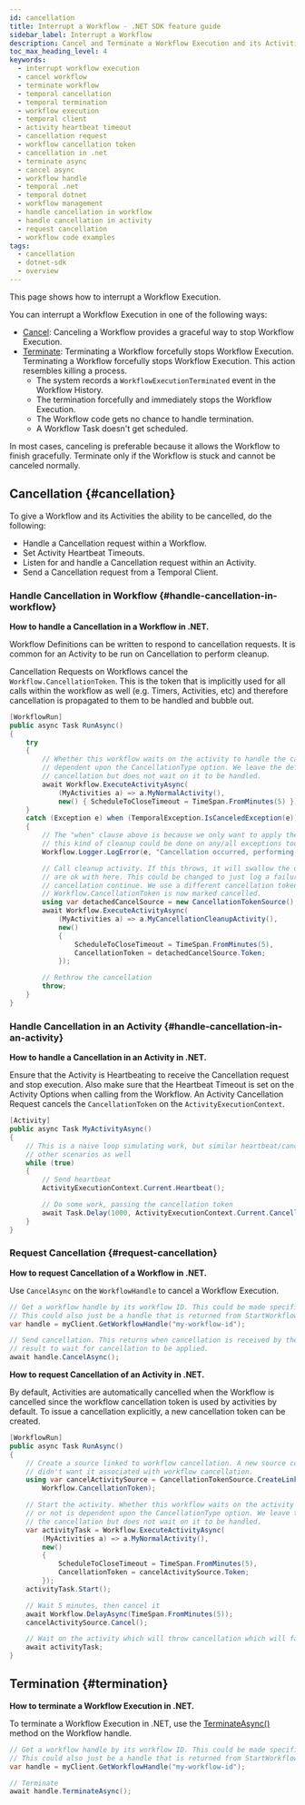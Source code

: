 ```yaml
---
id: cancellation
title: Interrupt a Workflow - .NET SDK feature guide
sidebar_label: Interrupt a Workflow
description: Cancel and Terminate a Workflow Execution and its Activities using the .NET SDK.
toc_max_heading_level: 4
keywords:
  - interrupt workflow execution
  - cancel workflow
  - terminate workflow
  - temporal cancellation
  - temporal termination
  - workflow execution
  - temporal client
  - activity heartbeat timeout
  - cancellation request
  - workflow cancellation token
  - cancellation in .net
  - terminate async
  - cancel async
  - workflow handle
  - temporal .net
  - temporal dotnet
  - workflow management
  - handle cancellation in workflow
  - handle cancellation in activity
  - request cancellation
  - workflow code examples
tags:
  - cancellation
  - dotnet-sdk
  - overview
---
```


This page shows how to interrupt a Workflow Execution.

You can interrupt a Workflow Execution in one of the following ways:

- [Cancel](#cancellation): Canceling a Workflow provides a graceful way to stop Workflow Execution.
- [Terminate](#termination): Terminating a Workflow forcefully stops Workflow Execution.
  Terminating a Workflow forcefully stops Workflow Execution.
  This action resembles killing a process.
  - The system records a `WorkflowExecutionTerminated` event in the Workflow History.
  - The termination forcefully and immediately stops the Workflow Execution.
  - The Workflow code gets no chance to handle termination.
  - A Workflow Task doesn't get scheduled.

In most cases, canceling is preferable because it allows the Workflow to finish gracefully.
Terminate only if the Workflow is stuck and cannot be canceled normally.

## Cancellation {#cancellation}

To give a Workflow and its Activities the ability to be cancelled, do the following:

- Handle a Cancellation request within a Workflow.
- Set Activity Heartbeat Timeouts.
- Listen for and handle a Cancellation request within an Activity.
- Send a Cancellation request from a Temporal Client.

### Handle Cancellation in Workflow {#handle-cancellation-in-workflow}

**How to handle a Cancellation in a Workflow in .NET.**

Workflow Definitions can be written to respond to cancellation requests.
It is common for an Activity to be run on Cancellation to perform cleanup.

Cancellation Requests on Workflows cancel the `Workflow.CancellationToken`.
This is the token that is implicitly used for all calls within the workflow as well (e.g. Timers, Activities, etc) and therefore cancellation is propagated to them to be handled and bubble out.

```csharp
[WorkflowRun]
public async Task RunAsync()
{
    try
    {
        // Whether this workflow waits on the activity to handle the cancellation or not is
        // dependent upon the CancellationType option. We leave the default here which sends the
        // cancellation but does not wait on it to be handled.
        await Workflow.ExecuteActivityAsync(
            (MyActivities a) => a.MyNormalActivity(),
            new() { ScheduleToCloseTimeout = TimeSpan.FromMinutes(5) });
    }
    catch (Exception e) when (TemporalException.IsCanceledException(e))
    {
        // The "when" clause above is because we only want to apply the logic to cancellation, but
        // this kind of cleanup could be done on any/all exceptions too.
        Workflow.Logger.LogError(e, "Cancellation occurred, performing cleanup");

        // Call cleanup activity. If this throws, it will swallow the original exception which we
        // are ok with here. This could be changed to just log a failure and let the original
        // cancellation continue. We use a different cancellation token since the default one on
        // Workflow.CancellationToken is now marked cancelled.
        using var detachedCancelSource = new CancellationTokenSource();
        await Workflow.ExecuteActivityAsync(
            (MyActivities a) => a.MyCancellationCleanupActivity(),
            new()
            {
                ScheduleToCloseTimeout = TimeSpan.FromMinutes(5),
                CancellationToken = detachedCancelSource.Token;
            });

        // Rethrow the cancellation
        throw;
    }
}
```

### Handle Cancellation in an Activity {#handle-cancellation-in-an-activity}

**How to handle a Cancellation in an Activity in .NET.**

Ensure that the Activity is Heartbeating to receive the Cancellation request and stop execution.
Also make sure that the Heartbeat Timeout is set on the Activity Options when calling from the Workflow.
An Activity Cancellation Request cancels the `CancellationToken` on the `ActivityExecutionContext`.

```csharp
[Activity]
public async Task MyActivityAsync()
{
    // This is a naive loop simulating work, but similar heartbeat/cancellation logic applies to
    // other scenarios as well
    while (true)
    {
        // Send heartbeat
        ActivityExecutionContext.Current.Heartbeat();

        // Do some work, passing the cancellation token
        await Task.Delay(1000, ActivityExecutionContext.Current.CancellationToken);
    }
}
```

### Request Cancellation {#request-cancellation}

**How to request Cancellation of a Workflow in .NET.**

Use `CancelAsync` on the `WorkflowHandle` to cancel a Workflow Execution.

```csharp
// Get a workflow handle by its workflow ID. This could be made specific to a run by passing run ID.
// This could also just be a handle that is returned from StartWorkflowAsync instead.
var handle = myClient.GetWorkflowHandle("my-workflow-id");

// Send cancellation. This returns when cancellation is received by the server. Wait on the handle's
// result to wait for cancellation to be applied.
await handle.CancelAsync();
```

**How to request Cancellation of an Activity in .NET.**

By default, Activities are automatically cancelled when the Workflow is cancelled since the workflow cancellation token is used by activities by default.
To issue a cancellation explicitly, a new cancellation token can be created.

```csharp
[WorkflowRun]
public async Task RunAsync()
{
    // Create a source linked to workflow cancellation. A new source could be created instead if we
    // didn't want it associated with workflow cancellation.
    using var cancelActivitySource = CancellationTokenSource.CreateLinkedTokenSource(
        Workflow.CancellationToken);

    // Start the activity. Whether this workflow waits on the activity to handle the cancellation
    // or not is dependent upon the CancellationType option. We leave the default here which sends
    // the cancellation but does not wait on it to be handled.
    var activityTask = Workflow.ExecuteActivityAsync(
        (MyActivities a) => a.MyNormalActivity(),
        new()
        {
            ScheduleToCloseTimeout = TimeSpan.FromMinutes(5),
            CancellationToken = cancelActivitySource.Token;
        });
    activityTask.Start();

    // Wait 5 minutes, then cancel it
    await Workflow.DelayAsync(TimeSpan.FromMinutes(5));
    cancelActivitySource.Cancel();

    // Wait on the activity which will throw cancellation which will fail the workflow
    await activityTask;
}
```

## Termination {#termination}

**How to terminate a Workflow Execution in .NET.**

To terminate a Workflow Execution in .NET, use the [TerminateAsync()](https://dotnet.temporal.io/api/Temporalio.Client.WorkflowHandle.html#Temporalio_Client_WorkflowHandle_TerminateAsync_System_String_Temporalio_Client_WorkflowTerminateOptions_) method on the Workflow handle.

```csharp
// Get a workflow handle by its workflow ID. This could be made specific to a run by passing run ID.
// This could also just be a handle that is returned from StartWorkflowAsync instead.
var handle = myClient.GetWorkflowHandle("my-workflow-id");

// Terminate
await handle.TerminateAsync();
```
